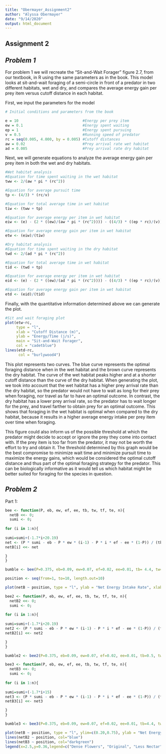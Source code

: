 ```yaml
---
title: "Obermayer_Assignment2"
author: "Alyssa Obermayer"
date: "9/14/2020"
output: html_document
---
```


## **Assignment 2**

## *Problem 1*

For problem 1 we will recreate the "Sit-and-Wait Forager" figure 2.7, from our 
textbook, in R using the same parameters as in the book. This model looks at 
sit-and-wait foraging of a semi-circle in front of a predator in two different 
habitats, wet and dry, and compares the average energy gain per prey item versus 
cutoff distance in each habitat. 

First, we input the parameters for the model
```r
# Initial conditions and parameters from the book

e = 10                             #Energy per prey item
ew = 0.1                           #Energy spent waiting
ep = 1                             #Energy spent pursuing
v = 0.5                            #Running speed of predator
rc = seq(0.005, 4.000, by = 0.005) #Cutoff distances
aw = 0.02                          #Prey arrival rate wet habitat
ad = 0.005                         #Prey arrival rate dry habitat
```

Next, we will generate equations to analyze the average energy gain per prey item 
in both the wet and dry habitats.
```r
#Wet habitat analysis
#Equation for time spent waiting in the wet habitat
tww <- 2/(aw * pi * (rc^2))

#Equation for average pursuit time
tp <- (4/3) * (rc/v)

#Equation for total average time in wet habitat
tiw <- (tww + tp)

#Equation for average energy per item in wet habitat
eiw <- (e) - (2 * ((ew)/(aw * pi * (rc^2)))) - ((4/3) * ((ep * rc)/(v)))

#Equation for average energy gain per item in wet habitat
etw <- (eiw)/(tiw)

#Dry habitat analysis
#Equation for time spent waiting in the dry habitat
twd <- 2/(ad * pi * (rc^2))

#Equation for total average time in wet habitat
tid <- (twd + tp)

#Equation for average energy per item in wet habitat
eid <- (e) - (2 * ((ew)/(ad * pi * (rc^2)))) - ((4/3) * ((ep * rc)/(v)))

#Equation for average energy gain per item in wet habitat
etd <- (eid)/(tid)
```

Finally, with the quantitative information determined above we can generate the plot.
```r
#Sit and wait foraging plot
plot(etw~rc,
     type = "l",
     xlab = "Cutoff Distance (m)",
     ylab = "Energy/Time (j/s)",
     main = "Sit-and-Wait Forager",
     col = "cadetblue")
lines(etd~rc,
      col = "burlywood4")
```

This plot represents two curves. The blue curve represents the optimal foraging 
distance when in the wet habitat and the brown curve represents the dry habitat. 
The curve of the wet habitat peaks higher and at a shorter cutoff distance than 
the curve of the dry habitat. When generating the plot, we took into account 
that the wet habitat has a higher prey arrival rate than the dry habitat, so 
the predator would not have to wait as long for their prey when foraging, nor 
travel as far to have an optimal outcome. In contrast, the dry habitat has a 
lower prey arrival rate, so the predator has to wait longer for the prey, and 
travel farther to obtain prey for an optimal outcome. This shows that foraging 
in the wet habitat is optimal when compared to the dry habitat, because it 
results in a higher average energy intake per prey item over time when foraging.

This figure could also inform us of the possible threshold at which the predator 
might decide to accept or ignore the prey they come into contact with. If the 
prey item is too far from the predator, it may not be worth the effort to try 
and obtain it. The threshold determined by this graph would be the best 
compromise to minimize wait time and minimize pursuit time to maximize the 
energy gains, which would be considered the optimal cutoff distance and thus 
part of the optimal foraging strategy for the predator. This can be biologically 
informative as it would tell us which habitat might be better suited for 
foraging for the species in question.

## *Problem 2*

Part 1:

```r
bee <- function(P, eb, ew, ef, ee, tb, tw, tf, te, n){
  netB <<- 0;
  sumi <- 0;
  
for (i in 1:n){
  
sumi=sumi+(-1.7*i+20.19)
net <- (P * sumi - eb - P * ew * (i-1) - P * i * ef - ee * (1-P)) / (tb + P * tw * (i-1) + P * i * tf + te * (1-P))
netB[i] <<- net

}
}

bumble <- bee(P=0.375, eb=0.09, ew=0.07, ef=0.02, ee=0.01, tb= 4.4, tw=3.3, tf=14.7, te=8.9, n=10)

```

```r
position <- seq(from=1, to=10, length.out=10)

plot(netB ~ position, type = "l", ylab = "Net Energy Intake Rate", xlab = "Last Flower Position Visited", col = "purple", main = "Bumblebee Energy Intake Rate Relating to Flower Position")
```

```r
bee2 <- function(P, eb, ew, ef, ee, tb, tw, tf, te, n){
  netB2 <<- 0;
  sumi <- 0;
  
for (i in 1:n){
  
sumi=sumi+(-1.7*i+20.19)
net2 <- (P * sumi - eb - P * ew * (i-1) - P * i * ef - ee * (1-P)) / (tb + P * tw * (i-1) + P * i * tf + te * (1-P))
netB2[i] <<- net2

}
}

bumble2 <- bee2(P=0.375, eb=0.09, ew=0.07, ef=0.02, ee=0.01, tb=0.5, tw=3.3, tf=14.7, te=8.9, n=10)

```

```r
bee3 <- function(P, eb, ew, ef, ee, tb, tw, tf, te, n){
  netB3 <<- 0;
  sumi <- 0;
  
for (i in 1:n){
  
sumi=sumi+(-1.7*i+15)
net3 <- (P * sumi - eb - P * ew * (i-1) - P * i * ef - ee * (1-P)) / (tb + P * tw * (i-1) + P * i * tf + te * (1-P))
netB3[i] <<- net3

}
}

bumble3 <- bee3(P=0.375, eb=0.09, ew=0.07, ef=0.02, ee=0.01, tb=4.4, tw=3.3, tf=14.7, te=8.9, n=10)

```

```r
plot(netB ~ position, type = "l", ylim=c(0.20,0.75), ylab = "Net Energy Intake Rate", xlab = "Last Flower Position Visited", col = "purple", main = "Bumblebee Energy Intake Rate Relating to Flower Position")
lines(netB2 ~ position, col="blue")
lines(netB3 ~ position, col="darkgreen")
legend(x=2.5,y=0.36,legend=c("Dense Flowers", "Original", "Less Nectar"),col =c("blue","purple", "darkgreen"),lty=c(1, 1, 1))
```
